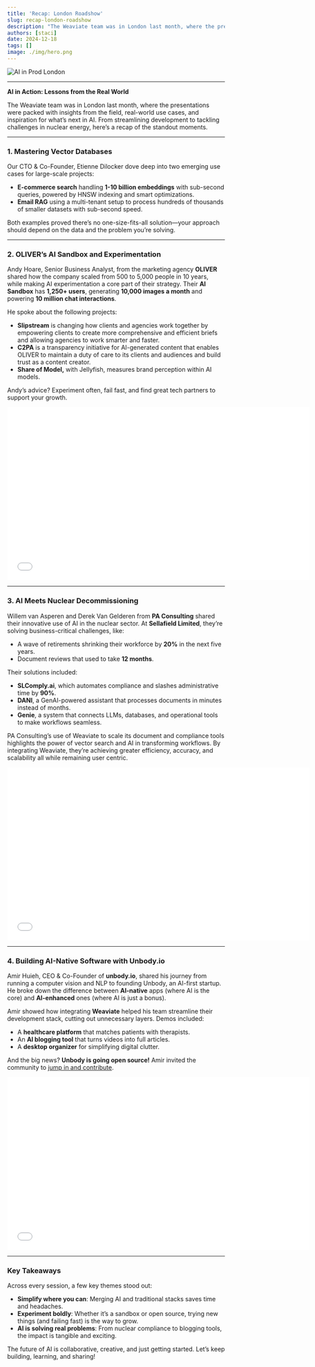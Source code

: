 ```yaml
---
title: 'Recap: London Roadshow'
slug: recap-london-roadshow
description: "The Weaviate team was in London last month, where the presentations were packed with insights from the field, real-world use cases, and inspiration for what’s next in AI. From streamlining development to tackling challenges in nuclear energy, here’s a recap of the standout moments."
authors: [staci]
date: 2024-12-18
tags: []
image: ./img/hero.png
---
```


![AI in Prod London](./img/hero.png)  

---

**AI in Action: Lessons from the Real World**

The Weaviate team was in London last month, where the presentations were packed with insights from the field, real-world use cases, and inspiration for what’s next in AI. From streamlining development to tackling challenges in nuclear energy, here’s a recap of the standout moments.

---
  
### **1. Mastering Vector Databases**

Our CTO & Co-Founder, Etienne Dilocker dove deep into two emerging use cases for large-scale projects:

- **E-commerce search** handling **1-10 billion embeddings** with sub-second queries, powered by HNSW indexing and smart optimizations.
- **Email RAG** using a multi-tenant setup to process hundreds of thousands of smaller datasets with sub-second speed.

Both examples proved there’s no one-size-fits-all solution—your approach should depend on the data and the problem you’re solving.

---

### **2. OLIVER’s AI Sandbox and Experimentation**

Andy Hoare, Senior Business Analyst, from the marketing agency **OLIVER** shared how the company scaled from 500 to 5,000 people in 10 years, while making AI experimentation a core part of their strategy. Their **AI Sandbox** has **1,250+ users**, generating **10,000 images a month** and powering **10 million chat interactions**.

He spoke about the following projects:

- **Slipstream** is changing how clients and agencies work together by empowering clients to create more comprehensive and efficient briefs and allowing agencies to work smarter and faster.
- **C2PA** is a transparency initiative for AI-generated content that enables OLIVER to maintain a duty of care to its clients and audiences and build trust as a content creator.
- **Share of Model,** with Jellyfish, measures brand perception within AI models.

Andy’s advice? Experiment often, fail fast, and find great tech partners to support your growth.

<div className="youtube" style={{ display: 'flex', justifyContent: 'center' }}>
    <iframe src="//youtube.com/embed/49MgYZFaViI?si=Kz3YNGos-7rQWFyD" 
    frameBorder="0"
    width="700"
    height="400" 
    allowFullScreen>
    </iframe>
</div>

---

### **3. AI Meets Nuclear Decommissioning**

Willem van Asperen and Derek Van Gelderen from **PA Consulting** shared their innovative use of AI in the nuclear sector. At **Sellafield Limited**, they’re solving business-critical challenges, like:

- A wave of retirements shrinking their workforce by **20%** in the next five years.
- Document reviews that used to take **12 months**.

Their solutions included:

- **SLComply.ai**, which automates compliance and slashes administrative time by **90%**.
- **DANI**, a GenAI-powered assistant that processes documents in minutes instead of months.
- **Genie**, a system that connects LLMs, databases, and operational tools to make workflows seamless.

PA Consulting’s use of Weaviate to scale its document and compliance tools highlights the power of vector search and AI in transforming workflows. By integrating Weaviate, they’re achieving greater efficiency, accuracy, and scalability all while remaining user centric.

<div className="youtube" style={{ display: 'flex', justifyContent: 'center' }}>
    <iframe src="//youtube.com/embed/Uke1dtRwVus?si=SUA2v_KMfXAd26Yp" 
    frameBorder="0"
    width="700"
    height="400" 
    allowFullScreen></iframe>
</div>

---

### **4. Building AI-Native Software with Unbody.io**

Amir Huieh, CEO & Co-Founder of **unbody.io**, shared his journey from running a computer vision and NLP to founding Unbody, an AI-first startup. He broke down the difference between **AI-native** apps (where AI is the core) and **AI-enhanced** ones (where AI is just a bonus).

Amir showed how integrating **Weaviate** helped his team streamline their development stack, cutting out unnecessary layers. Demos included:

- A **healthcare platform** that matches patients with therapists.
- An **AI blogging tool** that turns videos into full articles.
- A **desktop organizer** for simplifying digital clutter.

And the big news? **Unbody is going open source!** Amir invited the community to [jump in and contribute](http://unbody.io/blog/going-oss).

<div className="youtube" style={{ display: 'flex', justifyContent: 'center' }}>
    <iframe src="//youtube.com/embed/HKqoTochBro?si=aZVFjANnD8hfQp1Q" 
    frameBorder="0"
    width="700"
    height="400" 
    allowFullScreen>
    </iframe>
</div>

---

### **Key Takeaways**

Across every session, a few key themes stood out:

- **Simplify where you can**: Merging AI and traditional stacks saves time and headaches.
- **Experiment boldly**: Whether it’s a sandbox or open source, trying new things (and failing fast) is the way to grow.
- **AI is solving real problems**: From nuclear compliance to blogging tools, the impact is tangible and exciting.

The future of AI is collaborative, creative, and just getting started. Let’s keep building, learning, and sharing!


<WhatNext />
